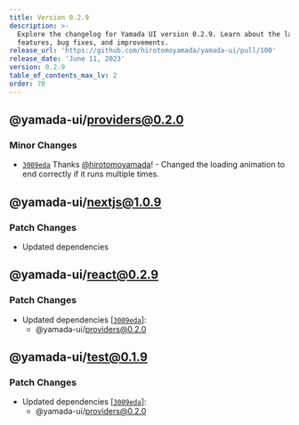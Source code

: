 ```yaml
---
title: Version 0.2.9
description: >-
  Explore the changelog for Yamada UI version 0.2.9. Learn about the latest
  features, bug fixes, and improvements.
release_url: 'https://github.com/hirotomoyamada/yamada-ui/pull/100'
release_date: 'June 11, 2023'
version: 0.2.9
table_of_contents_max_lv: 2
order: 70
---
```


## @yamada-ui/providers@0.2.0

### Minor Changes

- [`3009eda`](https://github.com/hirotomoyamada/yamada-ui/commit/3009eda3ea6b297eaa5db92b7827c71b55b55dcb) Thanks [@hirotomoyamada](https://github.com/hirotomoyamada)! - Changed the loading animation to end correctly if it runs multiple times.

## @yamada-ui/nextjs@1.0.9

### Patch Changes

- Updated dependencies

## @yamada-ui/react@0.2.9

### Patch Changes

- Updated dependencies \[[`3009eda`](https://github.com/hirotomoyamada/yamada-ui/commit/3009eda3ea6b297eaa5db92b7827c71b55b55dcb)]:
  - @yamada-ui/providers@0.2.0

## @yamada-ui/test@0.1.9

### Patch Changes

- Updated dependencies \[[`3009eda`](https://github.com/hirotomoyamada/yamada-ui/commit/3009eda3ea6b297eaa5db92b7827c71b55b55dcb)]:
  - @yamada-ui/providers@0.2.0

